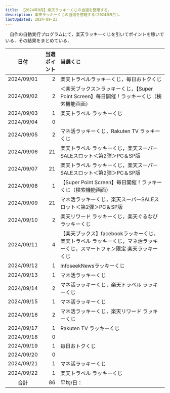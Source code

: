 ```yaml
---
title: 【2024年9月】楽天ラッキーくじの当選を整理する。
description: 楽天ラッキーくじの当選を整理する(2024年9月)。
lastUpdated: 2024-09-23
---
```


　自作の自動実行プログラムにて，楽天ラッキーくじを引いてポイントを稼いでいる．その結果をまとめている．
<LinkCard
  title="楽天ラッキーくじを完全自動でクリック！【楽天ポイ活ジャーニー】"
  description="note上で自動クリックプログラムを販売しています．"
  href="https://note.com/tomohikoseven/n/n416ade99ebed"
/>

| 日付 | 当選ポイント | 当選くじ |
| :---: | ---: | :--- |
| 2024/09/01 | 2 | 楽天トラベルラッキーくじ，毎日おトクくじ |
| 2024/09/02 | 2 | ＜楽天ブックス＞ラッキーくじ，【Super Point Screen】毎日開催！ラッキーくじ（検索機能画面）|
| 2024/09/03 | 1 | 楽天トラベル ラッキーくじ |
| 2024/09/04 | 0 | |
| 2024/09/05 | 2 | マネ活ラッキーくじ，Rakuten TV ラッキーくじ |
| 2024/09/06 | 21 | 楽天トラベル ラッキーくじ，楽天スーパーSALEスロット＜第2弾＞PC＆SP版 |
| 2024/09/07 | 21 | 楽天トラベル ラッキーくじ，楽天スーパーSALEスロット＜第2弾＞PC＆SP版 |
| 2024/09/08 | 1 | 【Super Point Screen】毎日開催！ラッキーくじ（検索機能画面） |
| 2024/09/09 | 21 | マネ活ラッキーくじ，楽天スーパーSALEスロット＜第2弾＞PC＆SP版 |
| 2024/09/10 | 2 | 楽天リワード ラッキーくじ，楽天ぐるなびラッキーくじ |
| 2024/09/11 | 4 | 【楽天ブックス】facebookラッキーくじ，楽天トラベル ラッキーくじ，マネ活ラッキーくじ，スマートフォン限定 楽天ラッキーくじ |
| 2024/09/12 | 1 | InfoseekNewsラッキーくじ |
| 2024/09/13 | 1 | マネ活ラッキーくじ |
| 2024/09/14 | 2 | マネ活ラッキーくじ，楽天トラベル ラッキーくじ |
| 2024/09/15 | 1 | マネ活ラッキーくじ |
| 2024/09/16 | 2 | マネ活ラッキーくじ，楽天リワード ラッキーくじ |
| 2024/09/17 | 1 | Rakuten TV ラッキーくじ |
| 2024/09/18 | 0 |  |
| 2024/09/19 | 1 | 毎日おトクくじ |
| 2024/09/20 | 0 |  |
| 2024/09/21 | 1 | マネ活ラッキーくじ |
| 2024/09/22 | 1 | 楽天トラベル ラッキーくじ |
| 合計 | 86 | 平均/日： |



